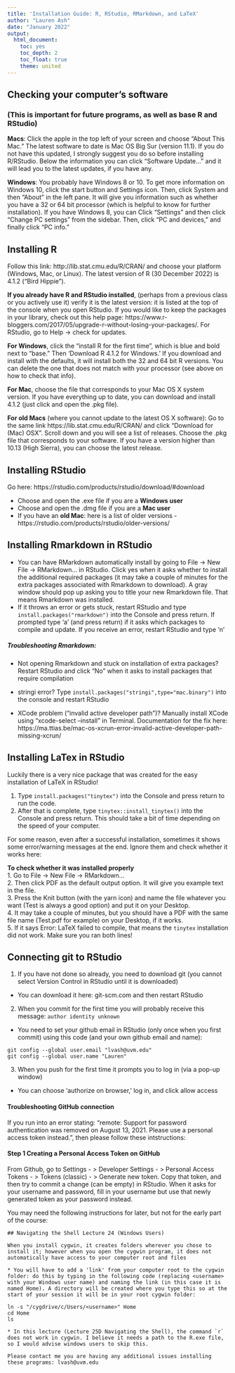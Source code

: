 ```yaml
---
title: 'Installation Guide: R, RStudio, RMarkdown, and LaTeX'
author: "Lauren Ash"
date: "January 2022"
output:
  html_document: 
    toc: yes
    toc_depth: 2
    toc_float: true
    theme: united
---
```


## Checking your computer's software 

### (This is important for future programs, as well as base R and RStudio)  

**Macs**: Click the apple in the top left of your screen and choose "About This Mac." The latest software to date is Mac OS Big Sur (version 11.1). If you do not have this updated, I strongly suggest you do so before installing R/RStudio. Below the information you can click "Software Update..." and it will lead you to the latest updates, if you have any.

**Windows**: You probably have Windows 8 or 10. To get more information on Windows 10, click the start button and Settings icon. Then, click System and then "About" in the left pane. It will give you information such as whether you have a 32 or 64 bit processor (which is helpful to know for further installation). If you have Windows 8, you can Click "Settings" and then click "Change PC settings" from the sidebar. Then, click "PC and devices," and finally click "PC info."

## Installing R
Follow this link: http://lib.stat.cmu.edu/R/CRAN/ and choose your platform (Windows, Mac, or Linux). The latest version of R (30 December 2022) is 4.1.2 ("Bird Hippie").   

**If you already have R and RStudio installed**, (perhaps from a previous class or you actively use it) verify it is the latest version: it is listed at the top of the console when you open RStudio. If you would like to keep the packages in your library, check out this help page: https://www.r-bloggers.com/2017/05/upgrade-r-without-losing-your-packages/. For RStudio, go to Help -> check for updates.   

**For Windows**, click the "install R for the first time", which is blue and bold next to "base." Then 'Download R 4.1.2 for Windows.' If you download and install with the defaults, it will install both the 32 and 64 bit R versions. You can delete the one that does not match with your processor (see above on how to check that info).

**For Mac**, choose the file that corresponds to your Mac OS X system version. If you have everything up to date, you can download and install 4.1.2 (just click and open the .pkg file).

**For old Macs** (where you cannot update to the latest OS X software):
Go to the same link https://lib.stat.cmu.edu/R/CRAN/ and click “Download for (Mac) OSX”. Scroll down and you will see a list of releases. Choose the .pkg file that corresponds to your software. If you have a version higher than 10.13 (High Sierra), you can choose the latest release.

## Installing RStudio
Go here: https://rstudio.com/products/rstudio/download/#download

* Choose and open the .exe file if you are a **Windows user**
* Choose and open the .dmg file if you are a **Mac user**
* If you have an **old Mac**: here is a list of older versions - https://rstudio.com/products/rstudio/older-versions/


## Installing Rmarkdown in RStudio
* You can have RMarkdown automatically install by going to File -> New File -> RMarkdown... in RStudio. Click yes when it asks whether to install the additional required packages (it may take a couple of minutes for the extra packages associated with Rmarkdown to download). A gray window should pop up asking you to title your new Rmarkdown file. That means Rmarkdown was installed. 
* If it throws an error or gets stuck, restart RStudio and type `install.packages("rmarkdown")` into the Console and press return. If prompted type 'a' (and press return) if it asks which packages to compile and update. If you receive an error, restart RStudio and type 'n'

##### Troubleshooting Rmarkdown:
* Not opening Rmarkdown and stuck on installation of extra packages? Restart RStudio and click "No" when it asks to install packages that require compilation

* stringi error? Type ```install.packages("stringi",type="mac.binary")``` into the console and restart RStudio

* XCode problem ("invalid active developer path")? Manually install XCode using "xcode-select --install" in Terminal. Documentation for the fix here: https://ma.ttias.be/mac-os-xcrun-error-invalid-active-developer-path-missing-xcrun/ 

## Installing LaTex in RStudio
Luckily there is a very nice package that was created for the easy installation of LaTeX in RStudio!     

1. Type ```install.packages("tinytex")``` into the Console and press return to run the code.   
2. After that is complete, type ```tinytex::install_tinytex()``` into the Console and press return. This should take a bit of time depending on the speed of your computer.    

For some reason, even after a successful installation, sometimes it shows some error/warning messages at the end. Ignore them and check whether it works here:

**To check whether it was installed properly**   
1. Go to File -> New File -> RMarkdown...    
2. Then click PDF as the default output option. It will give you example text in the file.   
3. Press the Knit button (with the yarn icon) and name the file whatever you want (Test is always a good option) and put it on your Desktop.   
4. It may take a couple of minutes, but you should have a PDF with the same file name (Test.pdf for example) on your Desktop, if it works.   
5. If it says Error: LaTeX failed to compile, that means the `tinytex` installation did not work. Make sure you ran both lines!  


## Connecting git to RStudio 

1) If you have not done so already, you need to download git (you cannot select Version Control in RStudio until it is downloaded) 

* You can download it here: git-scm.com and then restart RStudio

2) When you commit for the first time you will probably receive this message:
`author identity unknown`   

* You need to set your github email in RStudio (only once when you first commit) using this code (and your own github email and name):  

```
git config --global user.email "lvash@uvm.edu"
git config --global user.name "Lauren"
```

3) When you push for the first time it prompts you to log in (via a pop-up window)  

* You can choose 'authorize on browser,' log in, and click allow access  

#### Troubleshooting GitHub connection

If you run into an error stating: "remote: Support for password authentication was removed on August 13, 2021. Please use a personal access token instead.", then please follow these intstructions:

#### Step 1 Creating a Personal Access Token on GitHub

From Github, go to Settings - > Developer Settings - > Personal Access Tokens - > Tokens (classic) - > Generate new token. Copy that token, and then try to commit a change (can be empty) in RStudio. When it asks for your username and password, fill in your username but use that newly generated token as your password instead. 





You may need the following instructions for later, but not for the early part of the course:

```
## Navigating the Shell Lecture 24 (Windows Users)

When you install cygwin, it creates folders wherever you chose to install it; however when you open the cygwin program, it does not automatically have access to your computer root and files  

* You will have to add a 'link' from your computer root to the cygwin folder: do this by typing in the following code (replacing <username> with your Windows user name) and naming the link (in this case it is named Home). A directory will be created where you type this so at the start of your session it will be in your root cygwin folder:  

ln -s "/cygdrive/c/Users/<username>" Home
cd Home
ls

* In this lecture (Lecture 25D Navigating the Shell), the command `r` does not work in cygwin. I believe it needs a path to the R.exe file, so I would advise windows users to skip this.  

Please contact me you are having any additional issues installing these programs: lvash@uvm.edu
```
